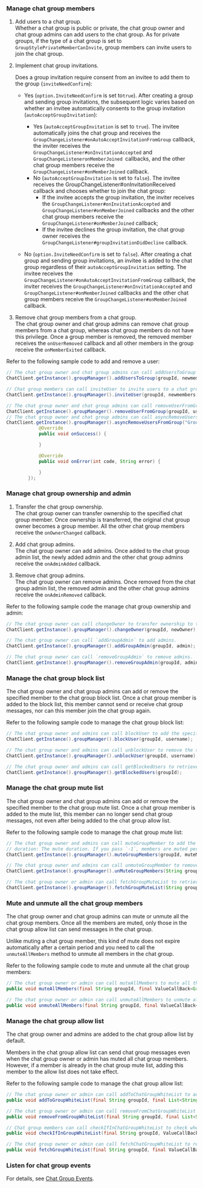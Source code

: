 <PlatformWrapper platform="android">

### Manage chat group members

1. Add users to a chat group.  
Whether a chat group is public or private, the chat group owner and chat group admins can add users to the chat group. As for private groups, if the type of a chat group is set to `GroupStylePrivateMemberCanInvite`, group members can invite users to join the chat group.

2. Implement chat group invitations. 

   Does a group invitation require consent from an invitee to add them to the group (`inviteNeedConfirm`):
    - Yes (`option.InviteNeedConfirm` is set to`true`). After creating a group and sending group invitations, the subsequent logic varies based on whether an invitee automatically consents to the group invitation (`autoAcceptGroupInvitation`):
        - Yes (`autoAcceptGroupInvitation` is set to `true`). The invitee automatically joins the chat group and receives the `GroupChangeListener#onAutoAcceptInvitationFromGroup` callback, the inviter receives the `GroupChangeListener#onInvitationAccepted` and `GroupChangeListeneronMemberJoined `callbacks, and the other chat group members receive the `GroupChangeListener#onMemberJoined` callback.
        - No (`autoAcceptGroupInvitation` is set to `false`). The invitee receives the GroupChangeListener#onInvitationReceived callback and chooses whether to join the chat group:
            - If the invitee accepts the group invitation, the inviter receives the `GroupChangeListener#onInvitationAccepted` and `GroupChangeListener#onMemberJoined` callbacks and the other chat group members receive the `GroupChangeListener#onMemberJoined` callback;
            - If the invitee declines the group invitation, the chat group owner receives the `GroupChangeListener#groupInvitationDidDecline` callback.

    - No (`option.InviteNeedConfirm` is set to `false`). After creating a chat group and sending group invitations, an invitee is added to the chat group regardless of their `autoAcceptGroupInvitation` setting. The invitee receives the `GroupChangeListener#onAutoAcceptInvitationFromGroup` callback, the inviter receives the `GroupChangeListener#onInvitationAccepted` and `GroupChangeListener#onMemberJoined` callbacks and the other chat group members receive the `GroupChangeListener#onMemberJoined` callback.
3. Remove chat group members from a chat group.  
The chat group owner and chat group admins can remove chat group members from a chat group, whereas chat group members do not have this privilege. Once a group member is removed, the removed member receives the `onUserRemoved` callback and all other members in the group receive the `onMemberExited` callback.

Refer to the following sample code to add and remove a user:

```java
// The chat group owner and chat group admins can call addUsersToGroup to add users to a chat group.
ChatClient.getInstance().groupManager().addUsersToGroup(groupId, newmembers);

// Chat group members can call inviteUser to invite users to a chat group.
ChatClient.getInstance().groupManager().inviteUser(groupId, newmembers, null);

// The chat group owner and chat group admins can call removeUserFromGroup to remove a member from a chat group.
ChatClient.getInstance().groupManager().removeUserFromGroup(groupId, username);
// The chat group owner and chat group admins can call asyncRemoveUsersFromGroup to remove members from a chat group.
ChatClient.getInstance().groupManager().asyncRemoveUsersFromGroup("GroupId", userList, new CallBack() {
            @Override
            public void onSuccess() {

            }

            @Override
            public void onError(int code, String error) {

            }
        });
```


### Manage chat group ownership and admin

1. Transfer the chat group ownership.  
The chat group owner can transfer ownership to the specified chat group member. Once ownership is transferred, the original chat group owner becomes a group member. All the other chat group members receive the `onOwnerChanged` callback.

2. Add chat group admins.  
The chat group owner can add admins. Once added to the chat group admin list, the newly added admin and the other chat group admins receive the `onAdminAdded` callback.

3. Remove chat group admins.  
The chat group owner can remove admins. Once removed from the chat group admin list, the removed admin and the other chat group admins receive the `onAdminRemoved` callback.

Refer to the following sample code the manage chat group ownership and admin:

```java
// The chat group owner can call changeOwner to transfer ownership to the specified chat group member.
ChatClient.getInstance().groupManager().changeOwner(groupId, newOwner);

// The chat group owner can call `addGroupAdmin` to add admins.
ChatClient.getInstance().groupManager().addGroupAdmin(groupId, admin);

// The chat group owner can call `removeGroupAdmin` to remove admins.
ChatClient.getInstance().groupManager().removeGroupAdmin(groupId, admin);
```


### Manage the chat group block list

The chat group owner and chat group admins can add or remove the specified member to the chat group block list. Once a chat group member is added to the block list, this member cannot send or receive chat group messages, nor can this member join the chat group again.

Refer to the following sample code to manage the chat group block list:

```java
// The chat group owner and admins can call blockUser to add the specified member to the chat group block list.
ChatClient.getInstance().groupManager().blockUser(groupId, username);

// The chat group owner and admins can call unblockUser to remove the specified member from the chat group block list.
ChatClient.getInstance().groupManager().unblockUser(groupId, username);

// The chat group owner and admins can call getBlockedUsers to retrieve the chat group block list.
ChatClient.getInstance().groupManager().getBlockedUsers(groupId);
```


### Manage the chat group mute list

The chat group owner and chat group admins can add or remove the specified member to the chat group mute list. Once a chat group member is added to the mute list, this member can no longer send chat group messages, not even after being added to the chat group allow list.

Refer to the following sample code to manage the chat group mute list:

```java
// The chat group owner and admins can call muteGroupMember to add the specified member to the chat group mute list. The muted member and all the other chat group admins or owner receive the onMuteListAdded callback. 
// duration: The mute duration. If you pass `-1`, members are muted permanently.
ChatClient.getInstance().groupManager().muteGroupMembers(groupId, muteMembers, duration);

// The chat group owner and admins can call unmuteGroupMember to remove the specified user from the chat group mute list. The unmuted member and all the other chat group admins or owner receive the onMuteListRemoved callback.
ChatClient.getInstance().groupManager().unMuteGroupMembers(String groupId, List<String> members);

// The chat group owner or admin can call fetchGroupMuteList to retrieve the chat group mute list.
ChatClient.getInstance().groupManager().fetchGroupMuteList(String groupId, int pageNum, int pageSize);
```


### Mute and unmute all the chat group members

The chat group owner and chat group admins can mute or unmute all the chat group members. Once all the members are muted, only those in the chat group allow list can send messages in the chat group.

Unlike muting a chat group member, this kind of mute does not expire automatically after a certain period and you need to call the `unmuteAllMembers` method to unmute all members in the chat group.

Refer to the following sample code to mute and unmute all the chat group members:

```java
// The chat group owner or admin can call muteAllMembers to mute all the chat group members. Once all the members are muted, these members receive the onAllMemberMuteStateChanged callback.
public void muteAllMembers(final String groupId, final ValueCallBack<Group> callBack);

// The chat group owner or admin can call unmuteAllMembers to unmute all the chat group members. Once all the members are unmuted, these members receive the onAllMemberMuteStateChanged callback.
public void unmuteAllMembers(final String groupId, final ValueCallBack<Group> callBack);
```


### Manage the chat group allow list

The chat group owner and admins are added to the chat group allow list by default.

Members in the chat group allow list can send chat group messages even when the chat group owner or admin has muted all chat group members. However, if a member is already in the chat group mute list, adding this member to the allow list does not take effect.

Refer to the following sample code to manage the chat group allow list:

```java
// The chat group owner or admin can call addToChatGroupWhiteList to add the specified member to the chat group allow list. Once the member is added, all the other chat group admins or owner receive the onWhiteListAdded callback.
public void addToGroupWhiteList(final String groupId, final List<String> members, final CallBack callBack);

// The chat group owner or admin can call removeFromChatGroupWhiteList to remove the specified member from the chat group list. Once the member is removed, all the other chat group admins or owner receive the onWhiteListRemoved callback.
public void removeFromGroupWhiteList(final String groupId, final List<String> members, final CallBack callBack);

// Chat group members can call checkIfInChatGroupWhiteList to check whether they are in the chat group allow list.
public void checkIfInGroupWhiteList(final String groupId, ValueCallBack<Boolean> callBack);

// The chat group owner or admin can call fetchChatGroupWhiteList to retrieve the chat group allow list.
public void fetchGroupWhiteList(final String groupId, final ValueCallBack<Dictionary<string>> callBack);
```

### Listen for chat group events

For details, see [Chat Group Events](../chat-group/manage-chat-groups#listen-for-chat-group-events).

</PlatformWrapper>